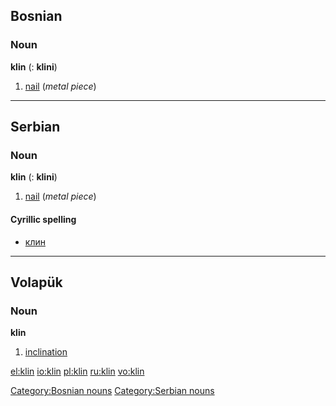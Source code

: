 ==Bosnian==
===Noun===
'''klin''' {{m}} ({{p}}: '''klini''')
# [[nail]] (''metal piece'')

[[Category:Bosnian nouns]]

----

==Serbian==
===Noun===
'''klin''' {{m}} ({{p}}: '''klini''')
# [[nail]] (''metal piece'')

====Cyrillic spelling====
*[[клин#Serbian|клин]]

[[Category:Serbian nouns]]

----

==Volapük==

===Noun===
'''klin'''

# [[inclination]]

[[el:klin]]
[[io:klin]]
[[pl:klin]]
[[ru:klin]]
[[vo:klin]]